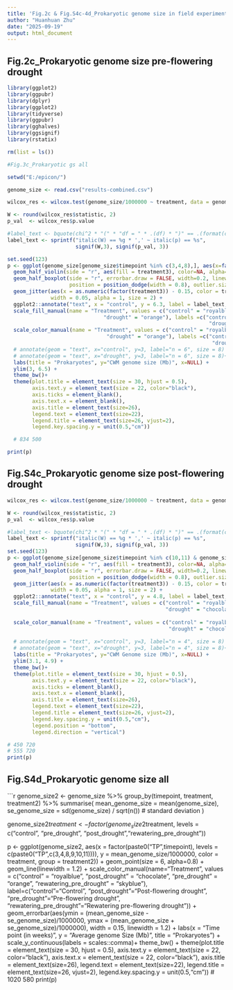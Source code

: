 ```yaml
---
title: 'Fig.2c & Fig.S4c-4d_Prokaryotic genome size in field experiment'
author: "Huanhuan Zhu"
date: "2025-09-19"
output: html_document
---
```


## Fig.2c_Prokaryotic genome size pre-flowering drought
```r

library(ggplot2)
library(ggpubr)
library(dplyr)
library(ggplot2)
library(tidyverse)
library(ggpubr)
library(gghalves)
library(ggsignif)
library(rstatix)

rm(list = ls())

#Fig.3c_Prokaryotic gs all

setwd("E:/epicon/")

genome_size <- read.csv("results-combined.csv")

wilcox_res <- wilcox.test(genome_size/1000000 ~ treatment, data = genome_size[genome_size$timepoint %in% c(3,4,8),])

W <- round(wilcox_res$statistic, 2)
p_val  <- wilcox_res$p.value

#label_text <- bquote(chi^2 * "(" * "df = " * .(df) * ")" == .(format(chi_sq, format="g", digits=3)) * "," ~ italic(p) == .(signif(p_val, 3)))
label_text <- sprintf("italic(W) == %g * ',' ~ italic(p) == %s", 
                      signif(W,3), signif(p_val, 3))

set.seed(123)
p <- ggplot(genome_size[genome_size$timepoint %in% c(3,4,8),], aes(x=factor(treatment3), y=genome_size/1000000)) +
  geom_half_violin(side = "r", aes(fill = treatment3), color=NA, alpha=1, position = position_dodge(width = 0.8)) +
  geom_half_boxplot(side = "r", errorbar.draw = FALSE, width=0.2, linewidth=0.5, alpha = 1, 
                    position = position_dodge(width = 0.8), outlier.size = 2.5, outlier.alpha = 1) +
  geom_jitter(aes(x = as.numeric(factor(treatment3)) - 0.15, color = treatment3),
              width = 0.05, alpha = 1, size = 2) +
  ggplot2::annotate("text", x = "control", y = 6.3, label = label_text, size = 8, hjust = 0.2, parse = TRUE) +
  scale_fill_manual(name = "Treatment", values = c("control" = "royalblue", 
                               "drought" = "orange"), labels =c("control" = "Control\n(TP3, 4, 8)",
                                                                 "drought" = "Pre-flowering drought\n(TP3, 4, 8)")) +
  scale_color_manual(name = "Treatment", values = c("control" = "royalblue",
                                "drought" = "orange"), labels =c("control" = "Control\n(TP3, 4, 8)",
                                                                  "drought" = "Pre-flowering drought\n(TP3, 4, 8)")) +
  # annotate(geom = "text", x="control", y=3, label="n = 6", size = 8) +
  # annotate(geom = "text", x="drought", y=3, label="n = 6", size = 8)+
  labs(title = "Prokaryotes", y="CWM genome size (Mb)", x=NULL) +
  ylim(3, 6.5) +
  theme_bw()+
  theme(plot.title = element_text(size = 30, hjust = 0.5),
        axis.text.y = element_text(size = 22, color="black"),
        axis.ticks = element_blank(),
        axis.text.x = element_blank(),
        axis.title = element_text(size=26),
        legend.text = element_text(size=22),
        legend.title = element_text(size=26, vjust=2),
        legend.key.spacing.y = unit(0.5,"cm"))

  # 834 500

print(p)

```


## Fig.S4c_Prokaryotic genome size post-flowering drought
```r

wilcox_res <- wilcox.test(genome_size/1000000 ~ treatment, data = genome_size[genome_size$timepoint %in% c(10,11) & genome_size$treatment != "rewatering_pre_drought",])

W <- round(wilcox_res$statistic, 2)
p_val  <- wilcox_res$p.value

#label_text <- bquote(chi^2 * "(" * "df = " * .(df) * ")" == .(format(chi_sq, format="g", digits=3)) * "," ~ italic(p) == .(signif(p_val, 3)))
label_text <- sprintf("italic(W) == %g * ',' ~ italic(p) == %s", 
                      signif(W,3), signif(p_val, 3))
set.seed(123)
p <- ggplot(genome_size[genome_size$timepoint %in% c(10,11) & genome_size$treatment != "rewatering_pre_drought",], aes(x=factor(treatment3), y=genome_size/1000000)) +
  geom_half_violin(side = "r", aes(fill = treatment3), color=NA, alpha=1, position = position_dodge(width = 0.8)) +
  geom_half_boxplot(side = "r", errorbar.draw = FALSE, width=0.2, linewidth=0.5, alpha = 1, 
                    position = position_dodge(width = 0.8), outlier.size = 2.5, outlier.alpha = 1) +
  geom_jitter(aes(x = as.numeric(factor(treatment3)) - 0.15, color = treatment3),
              width = 0.05, alpha = 1, size = 2) +
  ggplot2::annotate("text", x = "control", y = 4.8, label = label_text, size = 8, hjust = 0.2, parse = T) +
  scale_fill_manual(name = "Treatment", values = c("control" = "royalblue", 
                                                   "drought" = "chocolate"), labels =c("control" = "Control\n(TP10, 11)",
                                                                                    "drought" = "Post-flowering drought\n(TP10, 11)")) +
  scale_color_manual(name = "Treatment", values = c("control" = "royalblue",
                                                    "drought" = "chocolate"), labels =c("control" = "Control\n(TP10, 11)",
                                                                                     "drought" = "Post-flowering drought\n(TP10, 11)")) +
  # annotate(geom = "text", x="control", y=3, label="n = 4", size = 8) +
  # annotate(geom = "text", x="drought", y=3, label="n = 4", size = 8)+
  labs(title = "Prokaryotes", y="CWM Genome size (Mb)", x=NULL) +
  ylim(3.1, 4.9) +
  theme_bw()+
  theme(plot.title = element_text(size = 30, hjust = 0.5),
        axis.text.y = element_text(size = 22, color="black"),
        axis.ticks = element_blank(),
        axis.text.x = element_blank(),
        axis.title = element_text(size=26),
        legend.text = element_text(size=22),
        legend.title = element_text(size=26, vjust=2),
        legend.key.spacing.y = unit(0.5,"cm"),
        legend.position = "bottom",
        legend.direction = "vertical")

# 450 720
# 555 720
print(p)

```



## Fig.S4d_Prokaryotic genome size all
```r

genome_size2 <- genome_size %>%
  group_by(timepoint, treatment, treatment2) %>%
  summarise(
    mean_genome_size = mean(genome_size),
    se_genome_size = sd(genome_size) / sqrt(n())  # standard deviation
  )

genome_size2$treatment <- factor(genome_size2$treatment, levels = c("control", "pre_drought", "post_drought","rewatering_pre_drought"))

p <- ggplot(genome_size2, aes(x = factor(paste0("TP",timepoint), levels = c(paste0("TP",c(3,4,8,9,10,11)))), 
                         y = mean_genome_size/1000000, 
                         color = treatment, 
                         group = treatment2)) + 
  geom_point(size = 6, alpha=0.8) + 
  geom_line(linewidth = 1.2) + 
  scale_color_manual(name="Treatment", values = c("control" = "royalblue",
                                                  "post_drought" = "chocolate",
                                                  "pre_drought" = "orange",
                                                  "rewatering_pre_drought" = "skyblue"), 
                     label=c("control"="Control",
                             "post_drought"="Post-flowering drought",
                             "pre_drought"="Pre-flowering drought",
                             "rewatering_pre_drought"="Rewatering pre-flowering drought")) +
  geom_errorbar(aes(ymin = (mean_genome_size - se_genome_size)/1000000, ymax = (mean_genome_size + se_genome_size)/1000000), width = 0.15, linewidth = 1.2) + 
  labs(x = "Time point (in weeks)", y = "Average genome Size (Mb)", title = "Prokaryotes") + 
  scale_y_continuous(labels = scales::comma)+
  theme_bw() +
  theme(plot.title = element_text(size = 30, hjust = 0.5),
        axis.text.y = element_text(size = 22, color="black"),
        axis.text.x = element_text(size = 22, color="black"),
        axis.title = element_text(size=26),
        legend.text = element_text(size=22),
        legend.title = element_text(size=26, vjust=2),
        legend.key.spacing.y = unit(0.5,"cm"))
# 1020 580
print(p)